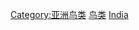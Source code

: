 {{Commons cat|Birds of India}}

[[Category:亚洲鸟类|Category:亚洲鸟类]]
[[Category:印度動物|鸟类]]
[[Category:各国鸟类|India]]